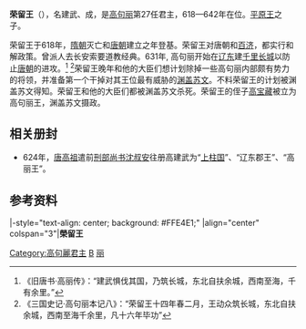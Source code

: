 {{朝鮮半島君王
|名稱=榮留王
|高句麗代數=27
|前任=[[嬰陽王|嬰陽王]]
|繼任=[[寶藏王|寶藏王]]
|畫像=[[Image:Goguryeo-monarchs(23-28).PNG|200px]]
|說明=[[三国史记|三国史记]]中的高句麗世系
|在位=618年—642年
|年號=
|姓名=高建武
|封號=
|字=
|號=
|別名=建武王、高成
|出生年=？
|立世子=
|逝世年=642年
|陵墓=
|父親=[[平原王|平原王]]
|母親=
|嫡母=
|皇后=
|王后=
|王妃=
|兄弟=[[嬰陽王|嬰陽王]]、[[太陽王_(高句麗)|太陽王]]
|姊妹=
|嫡子=
|注釋=
}}
{{Infobox Korean name
|hangul=영류왕
|hanja=榮留王
|rr=Yeongnyu-wang
|mr=Yŏngnyu-wang
|hangulborn=건무 ''or'' 성
|hanjaborn=建武 ''or'' 成
|rrborn=Geonmu ''or'' Seong
}}
'''荣留王'''（{{bd||563年？|642年||}}），名建武、成，是[[高句丽|高句丽]]第27任君主，618—642年在位。[[平原王|平原王]]之子。

荣留王于618年，[[隋朝|隋朝]]灭亡和[[唐朝|唐朝]]建立之年登基。荣留王对唐朝和[[百济|百济]]，都实行和解政策。曾派人去长安索要道教经典。631年, 高句丽开始在[[辽东|辽东]]建[[千里长城|千里长城]]以防止[[唐朝|唐朝]]的进攻。<ref>《旧唐书·高丽传》：“建武惧伐其国，乃筑长城，东北自扶余城，西南至海，千有余里。”</ref> <ref>《三国史记·高句丽本记八》：“荣留王十四年春二月，王动众筑长城，东北自扶余城，西南至海千余里，凡十六年毕功”</ref>荣留王晚年和他的大臣们想计划除掉一些高句丽内部颇有势力的将领，并准备第一个干掉对其王位最有威胁的[[渊盖苏文|渊盖苏文]]。不料荣留王的计划被渊盖苏文得知。荣留王和他的大臣们都被渊盖苏文杀死。荣留王的侄子[[高宝藏|高宝藏]]被立为高句丽王，渊盖苏文摄政。

== 相关册封 ==
*624年，[[唐高祖|唐高祖]]遣前[[刑部尚书|刑部尚书]][[沈叔安|沈叔安]]往册高建武为“[[上柱国|上柱国]]”、“辽东郡王”、“高丽王”。

==参考资料==
{{reflist}}

{{start box}}
|-style="text-align: center; background: #FFE4E1;"
|align="center" colspan="3"|'''榮留王'''
{{s-before|[[婴阳王|婴阳王]]}}
{{s-title|[[高句丽君主列表|高句丽君主]]|618年-642年}}
{{s-after|[[宝藏王|宝藏王]]}}
{{end box}}
{{高句丽君主}}

[[Category:高句麗君主|Category:高句麗君主]]
[[Category:高姓|B]]
[[Category:唐朝异姓郡王|丽]]